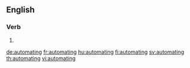 
==English==

===Verb===
{{head|en|present participle}}

# {{present participle of|automate|lang=en|nocat=1}}

[[de:automating]]
[[fr:automating]]
[[hu:automating]]
[[fi:automating]]
[[sv:automating]]
[[th:automating]]
[[vi:automating]]